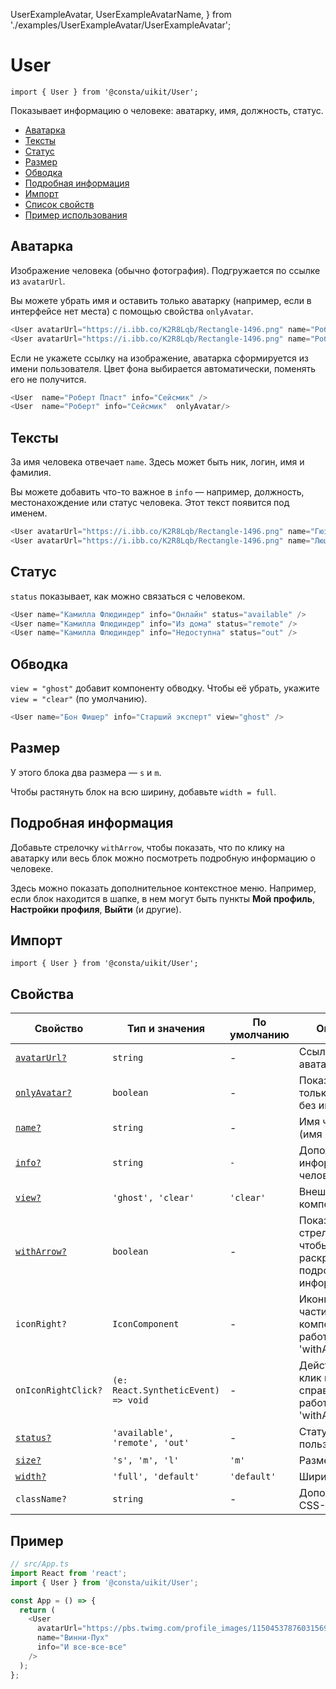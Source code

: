   UserExampleAvatar,
  UserExampleAvatarName,
} from './examples/UserExampleAvatar/UserExampleAvatar';

<!--info
description: Информация о пользователе — аватарка, имя, статус.
-->

# User

```tsx
import { User } from '@consta/uikit/User';
```

Показывает информацию о человеке: аватарку, имя, должность, статус.

- [Аватарка](#аватарка)
- [Тексты](#тексты)
- [Статус](#статус)
- [Размер](#размер)
- [Обводка](#обводка)
- [Подробная информация](#подробная-информация)
- [Импорт](#импорт)
- [Список свойств](#свойства)
- [Пример использования](#пример)

## Аватарка

Изображение человека (обычно фотография). Подгружается по ссылке из `avatarUrl`.

Вы можете убрать имя и оставить только аватарку (например, если в интерфейсе нет места)
с помощью свойства `onlyAvatar`.

<UserExampleAvatar />

```ts
<User avatarUrl="https://i.ibb.co/K2R8Lqb/Rectangle-1496.png" name="Роберт Пласт" info="Cейсмик" />
<User avatarUrl="https://i.ibb.co/K2R8Lqb/Rectangle-1496.png" name="Роберт Пласт" info="Cейсмик"  onlyAvatar/>
```

Если не укажете ссылку на изображение, аватарка сформируется из имени пользователя.
Цвет фона выбирается автоматически, поменять его не получится.

<UserExampleAvatarName />

```ts
<User  name="Роберт Пласт" info="Cейсмик" />
<User  name="Роберт" info="Cейсмик"  onlyAvatar/>
```

## Тексты

За имя человека отвечает `name`. Здесь может быть ник, логин, имя и фамилия.

Вы можете добавить что-то важное в `info` — например, должность, местонахождение
или статус человека. Этот текст появится под именем.

<UserExampleName />

```ts
<User avatarUrl="https://i.ibb.co/K2R8Lqb/Rectangle-1496.png" name="Гюзель Скважина" info="В отпуске" />
<User avatarUrl="https://i.ibb.co/K2R8Lqb/Rectangle-1496.png" name="Люций" info="Эксперт"  onlyAvatar/>
```

## Статус

`status` показывает, как можно связаться с человеком.

<UserExampleStatus />

```ts
<User name="Камилла Флюдиндер" info="Онлайн" status="available" />
<User name="Камилла Флюдиндер" info="Из дома" status="remote" />
<User name="Камилла Флюдиндер" info="Недоступна" status="out" />
```

## Обводка

`view = "ghost"` добавит компоненту обводку.
Чтобы её убрать, укажите `view = "clear"` (по умолчанию).

<UserExampleView />

```ts
<User name="Бон Фишер" info="Старший эксперт" view="ghost" />
```

## Размер

У этого блока два размера — `s` и `m`.

<UserExampleSize />

Чтобы растянуть блок на всю ширину, добавьте `width = full`.

<UserExampleSizeWidth />

## Подробная информация

Добавьте стрелочку `withArrow`, чтобы показать, что по клику на аватарку или весь блок
можно посмотреть подробную информацию о человеке.

Здесь можно показать дополнительное контекстное меню. Например, если блок находится в шапке,
в нем могут быть пункты **Мой профиль**, **Настройки профиля**, **Выйти** (и другие).

<UserExampleArrow />

## Импорт

```tsx
import { User } from '@consta/uikit/User';
```

## Свойства

<!-- props:start -->

| Свойство                              | Тип и значения                      | По умолчанию | Описание                                                    |
| ------------------------------------- | ----------------------------------- | ------------ | ----------------------------------------------------------- |
| [`avatarUrl?`](#аватарка)             | `string`                            | -            | Ссылка на аватарку                                          |
| [`onlyAvatar?`](#аватарка)            | `boolean`                           | -            | Показывать только аватарку, без имени                       |
| [`name?`](#тексты)                    | `string`                            | -            | Имя человека (имя и фамилия)                                |
| [`info?`](#тексты)                    | `string`                            | `-`          | Дополнительная информация о человеке                        |
| [`view?`](#обводка)                   | `'ghost', 'clear'`                  | `'clear'`    | Внешний вид компонента                                      |
| [`withArrow?`](#подробная-информация) | `boolean`                           | -            | Показывать стрелочку, чтобы раскрывать подробную информацию |
| `iconRight?`                          | `IconComponent`                     | -            | Иконка в правой части компонента, работает без 'withArrow'  |
| `onIconRightClick?`                   | `(e: React.SyntheticEvent) => void` | -            | Действие на клик по иконке справа, работает без 'withArrow' |
| [`status?`](#статус)                  | `'available', 'remote', 'out'`      | -            | Статус пользователя                                         |
| [`size?`](#размер)                    | `'s', 'm', 'l'`                     | `'m'`        | Размер                                                      |
| [`width?`](#размер)                   | `'full', 'default'`                 | `'default'`  | Ширина блока                                                |
| `className?`                          | `string`                            | -            | Дополнительный CSS-класс                                    |

<!-- props:end -->

## Пример

```ts
// src/App.ts
import React from 'react';
import { User } from '@consta/uikit/User';

const App = () => {
  return (
    <User
      avatarUrl="https://pbs.twimg.com/profile_images/1150453787603156992/DoiKLDMY_400x400.png"
      name="Винни-Пух"
      info="И все-все-все"
    />
  );
};
```

